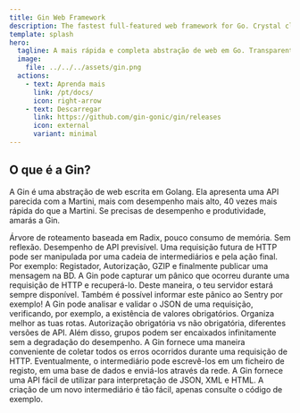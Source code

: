 ```yaml
---
title: Gin Web Framework
description: The fastest full-featured web framework for Go. Crystal clear.
template: splash
hero:
  tagline: A mais rápida e completa abstração de web em Go. Transparente.
  image:
    file: ../../../assets/gin.png
  actions:
    - text: Aprenda mais
      link: /pt/docs/
      icon: right-arrow
    - text: Descarregar
      link: https://github.com/gin-gonic/gin/releases
      icon: external
      variant: minimal
---
```



## O que é a Gin?

A Gin é uma abstração de web escrita em Golang. Ela apresenta uma API parecida com a Martini, mais com desempenho mais alto, 40 vezes mais rápida do que a Martini. Se precisas de desempenho e produtividade, amarás a Gin.

<CardGrid>
	<Card title="Fast" icon="rocket">
		Árvore de roteamento baseada em Radix, pouco consumo de memória. Sem reflexão. Desempenho de API previsível.
	</Card>
	<Card icon="seti:plan" title="Suporte à Intermediário">
		Uma requisição futura de HTTP pode ser manipulada por uma cadeia de intermediários e pela ação final. Por exemplo: Registador, Autorização, GZIP e finalmente publicar uma mensagem na BD.
	</Card>
	<Card icon="seti:lock" title="Livre de Avaria">
		A Gin pode capturar um pânico que ocorreu durante uma requisição de HTTP e recuperá-lo. Deste maneira, o teu servidor estará sempre disponível. Também é possível informar este pânico ao Sentry por exemplo!
	</Card>
	<Card icon="approve-check-circle" title="Validação de JSON">
		A Gin pode analisar e validar o JSON de uma requisição, verificando, por exemplo, a existência de valores obrigatórios.
	</Card>
	<Card icon="puzzle" title="Agrupamento de Rotas">
		Organiza melhor as tuas rotas. Autorização obrigatória vs não obrigatória, diferentes versões de API. Além disso, grupos podem ser encaixados infinitamente sem a degradação do desempenho.
	</Card>
	<Card iconicon="open-book" title="Gestão de Erro">
		A Gin fornece uma maneira conveniente de coletar todos os erros ocorridos durante uma requisição de HTTP. Eventualmente, o intermediário pode escrevê-los em um ficheiro de registo, em uma base de dados e enviá-los através da rede.
	</Card>
	<Card icon="seti:json" title="Interpretação Embutida">
		A Gin fornece uma API fácil de utilizar para interpretação de JSON, XML e HTML.
	</Card>
	<Card icon="seti:html" title="Extensível">
		A criação de um novo intermediário é tão fácil, apenas consulte o código de exemplo.
	</Card>
</CardGrid>
